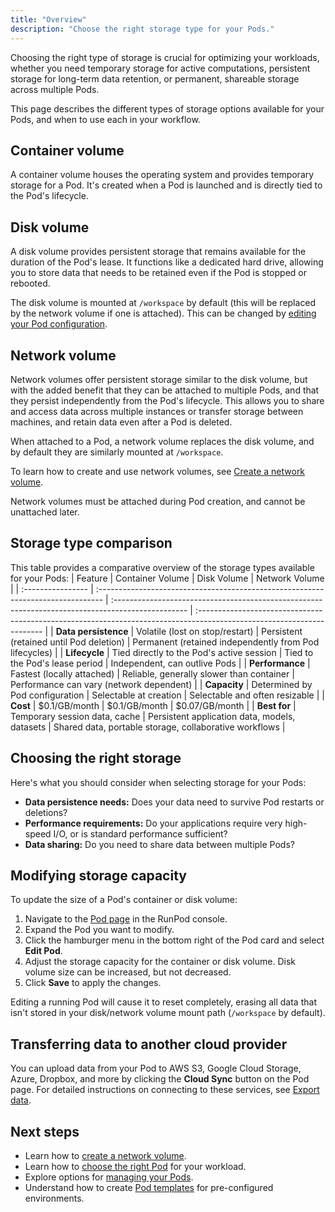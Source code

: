 ```yaml
---
title: "Overview"
description: "Choose the right storage type for your Pods."
---
```


Choosing the right type of storage is crucial for optimizing your workloads, whether you need temporary storage for active computations, persistent storage for long-term data retention, or permanent, shareable storage across multiple Pods.

This page describes the different types of storage options available for your Pods, and when to use each in your workflow.

## Container volume

A container volume houses the operating system and provides temporary storage for a Pod. It's created when a Pod is launched and is directly tied to the Pod's lifecycle.

## Disk volume

A disk volume provides persistent storage that remains available for the duration of the Pod's lease. It functions like a dedicated hard drive, allowing you to store data that needs to be retained even if the Pod is stopped or rebooted.

The disk volume is mounted at `/workspace` by default (this will be replaced by the network volume if one is attached). This can be changed by [editing your Pod configuration](#modifying-storage-capacity).

## Network volume

Network volumes offer persistent storage similar to the disk volume, but with the added benefit that they can be attached to multiple Pods, and that they persist independently from the Pod's lifecycle. This allows you to share and access data across multiple instances or transfer storage between machines, and retain data even after a Pod is deleted.

When attached to a Pod, a network volume replaces the disk volume, and by default they are similarly mounted at `/workspace`.

To learn how to create and use network volumes, see [Create a network volume](/pods/storage/create-network-volumes).

<Note>

Network volumes must be attached during Pod creation, and cannot be unattached later.

</Note>

## Storage type comparison

This table provides a comparative overview of the storage types available for your Pods:
| Feature           | Container Volume                                                                 | Disk Volume                                                                                       | Network Volume                                                                                                         |
| :---------------- | :------------------------------------------------------------------------------- | :------------------------------------------------------------------------------------------------ | :--------------------------------------------------------------------------------------------------------------------- |
| **Data persistence**       | Volatile (lost on stop/restart)                                             | Persistent (retained until Pod deletion)                                                       | Permanent (retained independently from Pod lifecycles)                                                                               |
| **Lifecycle**         | Tied directly to the Pod's active session                                         | Tied to the Pod's lease period                                                                     | Independent, can outlive Pods                                                                                          |
| **Performance**       | Fastest (locally attached)                                                       | Reliable, generally slower than container                                                         | Performance can vary (network dependent)                                                                               |
| **Capacity**          | Determined by Pod configuration                                                  | Selectable at creation                                                                            | Selectable and often resizable                                                                                         |
| **Cost**              | \$0.1/GB/month                                                             | \$0.1/GB/month                                                                      | \$0.07/GB/month                                                                                |
| **Best for**          | Temporary session data, cache                                                   | Persistent application data, models, datasets                                                    | Shared data, portable storage, collaborative workflows                                                                |

## Choosing the right storage

Here's what you should consider when selecting storage for your Pods:

*   **Data persistence needs:** Does your data need to survive Pod restarts or deletions?
*   **Performance requirements:** Do your applications require very high-speed I/O, or is standard performance sufficient?
*   **Data sharing:** Do you need to share data between multiple Pods?

## Modifying storage capacity

To update the size of a Pod's container or disk volume:

1. Navigate to the [Pod page](https://console.runpod.io/pod) in the RunPod console.
2. Expand the Pod you want to modify.
3. Click the hamburger menu in the bottom right of the Pod card and select **Edit Pod**.
4. Adjust the storage capacity for the container or disk volume. Disk volume size can be increased, but not decreased.
5. Click **Save** to apply the changes.

<Warning>

Editing a running Pod will cause it to reset completely, erasing all data that isn't stored in your disk/network volume mount path (`/workspace` by default). 

</Warning>

## Transferring data to another cloud provider

You can upload data from your Pod to AWS S3, Google Cloud Storage, Azure, Dropbox, and more by clicking the **Cloud Sync** button on the Pod page. For detailed instructions on connecting to these services, see [Export data](/pods/configuration/export-data).

## Next steps

*   Learn how to [create a network volume](/pods/storage/create-network-volumes).
*   Learn how to [choose the right Pod](/pods/choose-a-pod) for your workload.
*   Explore options for [managing your Pods](/pods/manage-pods).
*   Understand how to create [Pod templates](/pods/templates/overview) for pre-configured environments.
